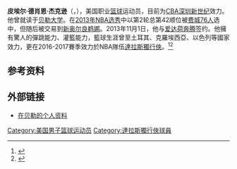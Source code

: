 {{Infobox NBA Player
| name            = 皮埃尔·杰克逊<br>Pierre Jackson
| image           = Pierre Jackson 20180320.jpg
| position        = [[控球后卫|控球后卫]]
| height_ft       = 5
| height_in       = 10
| weight_lb       = 180
| league          = [[中国男子篮球职业联赛|CBA]]
| team            = [[深圳新世纪领航者篮球俱乐部|深圳新世纪]]
| number          = 55
| birth_date      = {{birth date and age|1991|8|29}}
| birth_place     = {{USA}}[[内华达州|内华达州]][[拉斯维加斯|拉斯维加斯]]
| nationality     = {{USA}}
| high_school     = Desert Pines高中（拉斯维加斯）
| college         = {{nowrap|{{link-en|南爱达荷学院|College of Southern Idaho}}（2009–2011年）}}<br/>[[贝勒大学|贝勒大学]]（2011–2013年）
| draft_year      = 2013
| draft_round     = 2
| draft_pick      = 42
| draft_team      = [[费城76人|费城76人]]
| career_start    = 2013
| career_end      = 
| years1 = 2013–2014
| team1 = [[愛達荷奔騰|愛達荷奔騰]]
| years2 = 2014
| team2 = [[Fenerbahçe_Men's_Basketball|Fenerbahçe]]
| years3 = 2016
| team3 = 愛達荷奔騰
| years4 = 2016
| team4 = [[KK_Cedevita|Cedevita]]
| years5 = 2016–2017
| team5 = [[Texas_Legends|Texas Legends]]
| years6 = {{nbay|2016|full=y}}
| team6 = [[達拉斯獨行俠|達拉斯獨行俠]]
| years7 = 2017–2018
| team7 = [[Maccabi_Tel_Aviv_B.C.|Maccabi Tel Aviv]]
| years8 = 2018–2019
| team8 = [[北京翱龍|北京翱龍]]
| years8 = 2019–
| team8 = [[深圳新世纪领航者篮球俱乐部|深圳新世纪]]
| highlights = 
* [[Israeli_Basketball_Premier_League|Israeli League]] champion ([[2017–18_Israeli_Basketball_Premier_League|2018]])
* [[Israeli_Basketball_League_Cup|Israeli League Cup]] winner ([[2017_Israeli_Basketball_League_Cup|2017]])
* [[Israeli_Basketball_Premier_League|Israeli League]] All-Star ([[2017–18_Israeli_Basketball_Premier_League#All-Star_Game|2018]])
* Israeli League All-Star Game MVP ([[2017–18_Israeli_Basketball_Premier_League#All-Star_Game|2018]])
*2× [[NBA_Development_League_All-Star_Game|NBA D-League All-Star]] (2014, 2017)
*[[National_Invitation_Tournament|NIT]] champion ([[2013_National_Invitation_Tournament|2013]])
*NIT Most Outstanding Player (2013)
*AP Honorable Mention [[NCAA_Men's_Basketball_All-Americans|All-American]] ([[2012_NCAA_Men's_Basketball_All-Americans|2012]])
*2× Second-team All-[[Big_12_Conference|Big 12]] (2012, 2013)
*Big 12 All-Rookie team (2012)
*[[National_Junior_College_Athletic_Association|NJCAA]] National Player of the Year (2011)
*NJCAA first-team All-American (2011)
*NJCAA Tournament MVP (2011)
| bbr = jackspi01
}}
'''皮埃尔·德肖恩·杰克逊'''（{{lang-en|'''Pierre Deshawn Jackson'''}}，{{bd|1991年|8月29日}}），美国职业[[篮球|篮球]]运动员，目前为[[CBA|CBA]][[深圳新世纪领航者篮球俱乐部|深圳新世纪]]效力。他曾就读于[[贝勒大学|贝勒大学]]。在[[2013年NBA选秀|2013年NBA选秀]]中以第2轮总第42顺位被[[费城76人|费城76人]]选中，但随后被交易到[[新奥尔良鹈鹕|新奥尔良鹈鹕]]。2013年11月1日，他与[[爱达荷奔腾|爱达荷奔腾]]签约。他擁有驚人的彈跳能力、灌籃能力，籃球生涯曾至土耳其、克羅埃西亞、以色列等國家效力，更在2016-2017賽季效力於NBA隊伍[[達拉斯獨行俠|達拉斯獨行俠]]。<ref>{{cite web|url=http://www.nba.com/sixers/news/130712-pelicans-trade|title=Sixers Acquire Rights to Nerlens Noel and a 2014 First-round Pick in Trade With New Orleans|date=July 12, 2013|work=NBA.com|publisher=Turner Sports Interactive, Inc|accessdate=July 12, 2013|archive-date=2016-02-03|archive-url=https://web.archive.org/web/20160203063345/http://www.nba.com/sixers/news/130712-pelicans-trade|dead-url=no}}</ref><ref>{{Cite web |url=http://www.nba.com/dleague/idaho/stampede_draft_pierre_jackson__2013_11_02.html |title=Stampede Draft Pierre Jackson in First Round |access-date=2013-12-15 |archive-url=https://web.archive.org/web/20160610055831/http://www.nba.com/dleague/idaho/stampede_draft_pierre_jackson__2013_11_02.html |archive-date=2016-06-10 |dead-url=yes }}</ref>

== 参考资料 ==
{{reflist}}

== 外部链接 ==
*[https://web.archive.org/web/20130708162416/http://www.baylorbears.com/sports/m-baskbl/mtt/jackson_pierre00.html 在贝勒的个人资料]

{{2013 NBA Draft}}

{{Authority control}}
{{DEFAULTSORT:Jackson, Pierre}}
[[Category:美国男子篮球运动员|Category:美国男子篮球运动员]]
[[Category:達拉斯獨行俠球員|Category:達拉斯獨行俠球員]]